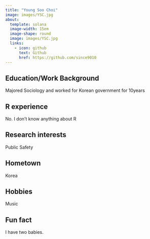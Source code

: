 ---
title: "Young Soo Choi"
image: images/YSC.jpg
about:
  template: solana
  image-width: 15em
  image-shape: round
  image: images/YSC.jpg
  links:
    - icon: github
      text: Github
      href: https://github.com/since9010
---

## Education/Work Background
Majored Sociology and worked for Korean government for 10years

## R experience
No. I don't know anything about R

## Research interests
Public Safety

## Hometown
Korea

## Hobbies
Music

## Fun fact
I have two babies.
